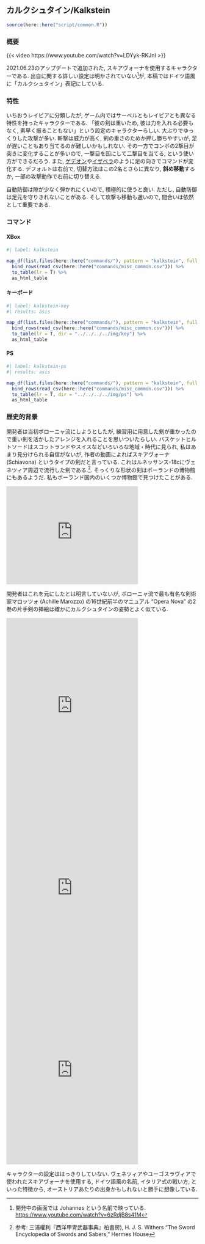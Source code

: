 ## カルクシュタイン/Kalkstein {#sec-Kalkstein}

```r
source(here::here("script/common.R"))
```

### 概要 {-}

{{< video https://www.youtube.com/watch?v=LDYyk-RKJnI >}}

2021.06.23のアップデートで追加された, スキアヴォーナを使用するキャラクターである. 出自に関する詳しい設定は明かされていない^[開発中の画面では Johannes という名前で映っている. <https://www.youtube.com/watch?v=6zRdjB8s41M>]が, 本稿ではドイツ語風に「カルクシュタイン」表記にしている. 

### 特性 {-}

いちおうレイピアに分類したが, ゲーム内ではサーベルともレイピアとも異なる特性を持ったキャラクターである. 「彼の剣は重いため, 彼は力を入れる必要もなく, 素早く振ることもない」という設定のキャラクターらしい. 大ぶりでゆっくりした攻撃が多い. 斬撃は威力が高く, 剣の重さのためか押し勝ちやすいが, 足が遅いこともあり当てるのが難しいかもしれない. その一方でコンボの2撃目が突きに変化することが多いので, 一撃目を囮にして二撃目を当てる, という使い方ができるだろう. また, [ゲデオン](../sabers/Gedeon.qmd#sec-Gedeon)や[イザベラ](../longswords/Isabella.qmd#sec-Isabella)のように足の向きでコマンドが変化する. デフォルトは右前で, 切替方法はこの2名とさらに異なり, **斜め移動**するか, 一部の攻撃動作で右前に切り替える.

自動防御は隙が少なく弾かれにくいので, 積極的に使うと良い. ただし, 自動防御は足元を守りきれないことがある. そして攻撃も移動も遅いので, 間合いは依然として重要である.

### コマンド {-}

:::{.panel-tabset}

#### XBox

```r
#| label: kalkstein

map_df(list.files(here::here("commands/"), pattern = "kalkstein", full.names = T), read_csv) %>%
  bind_rows(read_csv(here::here("commands/misc_common.csv"))) %>%
  to_table(lr = T) %>%
  as_html_table
```

#### キーボード

```r
#| label: kalkstein-key
#| results: asis

map_df(list.files(here::here("commands/"), pattern = "kalkstein", full.names = T), read_csv) %>%
  bind_rows(read_csv(here::here("commands/misc_common.csv"))) %>%
  to_table(lr = T, dir = "../../../../img/key") %>%
  as_html_table
```

#### PS

```r
#| label: kalkstein-ps
#| results: asis

map_df(list.files(here::here("commands/"), pattern = "kalkstein", full.names = T), read_csv) %>%
  bind_rows(read_csv(here::here("commands/misc_common.csv"))) %>%
  to_table(lr = T, dir = "../../../../img/ps") %>%
  as_html_table
```

:::

### 歴史的背景 {-}

開発者は当初ボローニャ流にしようとしたが, 練習用に用意した剣が重かったので重い剣を活かしたアレンジを入れることを思いついたらしい. バスケットヒルトソードはスコットランドやスイスなどいろいろな地域・時代に見られ, 私はあまり見分けられる自信がないが, 作者の動画によればスキアヴォーナ (Schiavona) というタイプの剣だと言っている. これはルネッサンス-18cにヴェネツィア周辺で流行した剣である.^[参考: 三浦權利『西洋甲冑武器事典』柏書房), H. J. S. Withers "The Sword Encyclopedia of Swords and Sabers,"  Hermes House]. そっくりな形状の剣はポーランドの博物館にもあるようだ. 私もポーランド国内のいくつか博物館で見つけたことがある.

<iframe src="https://assets.pinterest.com/ext/embed.html?id=1144125480307894674" height="257" width="345" frameborder="0" scrolling="no" ></iframe>

開発者はこれを元にしたとは明言していないが, ボローニャ流で最も有名な剣術家マロッツォ (Achille Marozzo) の16世紀前半のマニュアル "Opera Nova" の2巻の片手剣の挿絵は確かにカルクシュタインの姿勢とよく似ている.

<iframe src="https://assets.pinterest.com/ext/embed.html?id=1144125480309841680" height="477" width="345" frameborder="0" scrolling="no" ></iframe>

<iframe src="https://assets.pinterest.com/ext/embed.html?id=1144125480309841676" height="477" width="345" frameborder="0" scrolling="no" ></iframe>

<iframe src="https://assets.pinterest.com/ext/embed.html?id=1144125480309841674" height="477" width="345" frameborder="0" scrolling="no" ></iframe>

キャラクターの設定ははっきりしていない. ヴェネツィアやユーゴスラヴィアで使われたスキアヴォーナを使用する, ドイツ語風の名前, イタリア式の戦い方, といった特徴から, オーストリアあたりの出身かもしれないと勝手に想像している.
